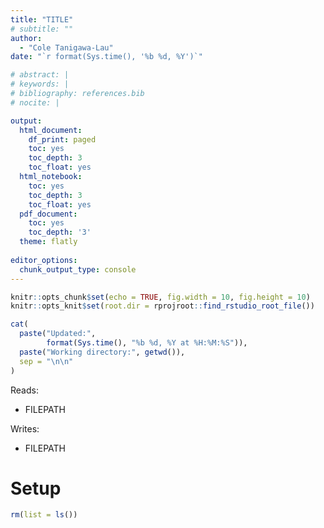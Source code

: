 ```yaml
---
title: "TITLE"
# subtitle: ""
author: 
  - "Cole Tanigawa-Lau"
date: "`r format(Sys.time(), '%b %d, %Y')`"

# abstract: | 
# keywords: |
# bibliography: references.bib
# nocite: | 

output:
  html_document:
    df_print: paged
    toc: yes
    toc_depth: 3
    toc_float: yes
  html_notebook:
    toc: yes
    toc_depth: 3
    toc_float: yes
  pdf_document:
    toc: yes
    toc_depth: '3'
  theme: flatly
  
editor_options:
  chunk_output_type: console
---
```


```r
knitr::opts_chunk$set(echo = TRUE, fig.width = 10, fig.height = 10)
knitr::opts_knit$set(root.dir = rprojroot::find_rstudio_root_file())
```

```r
cat(
  paste("Updated:", 
        format(Sys.time(), "%b %d, %Y at %H:%M:%S")),
  paste("Working directory:", getwd()),
  sep = "\n\n"
)
```

Reads:

  - FILEPATH

Writes:

  - FILEPATH

# Setup

```r
rm(list = ls())

```
